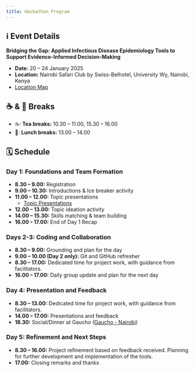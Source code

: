 ```yaml
---
title: Hackathon Program
---
```


## ℹ️ Event Details

**Bridging the Gap: Applied Infectious Disease Epidemiology Tools to Support Evidence-Informed Decision-Making**

- **Date:** 20 – 24 January 2025
- **Location:** Nairobi Safari Club by Swiss-Belhotel, University Wy, Nairobi, Kenya
- [Location Map](https://maps.app.goo.gl/nnbjmZAPkvvUXsog7)

## ☕ & 🍴 Breaks 
-  ☕️: **Tea breaks:** 10.30 – 11.00, 15.30 – 16.00
- 🍴: **Lunch breaks:** 13.00 – 14.00

## 🗓 Schedule

### Day 1: Foundations and Team Formation
- **8.30 – 9.00:** Registration
- **9.00 – 10.30:** Introductions & Ice breaker activity
- **11.00 – 12.00:** Topic presentations
  - [Topic Presentations](https://docs.google.com/document/d/1TnpWbiv70OCHZnbJZNF30Cp0sfWtiwDuLsxHZyobZAc/edit?usp=sharing)
- **12.00 – 13.00:** Topic ideation activity
- **14.00 – 15.30:** Skills matching & team building
- **16.00 – 17.00:** End of Day 1 Recap

### Days 2-3: Coding and Collaboration
- **8.30 – 9.00:** Grounding and plan for the day
- **9.00 – 10.00 (Day 2 only):** Git and GitHub refresher
- **8.30 – 17.00:** Dedicated time for project work, with guidance from facilitators.
- **16.00 – 17.00:** Daily group update and plan for the next day

### Day 4: Presentation and Feedback
- **8.30 – 13.00:** Dedicated time for project work, with guidance from facilitators.
- **14.00 – 17.00:** Presentations and feedback
- **18.30:** Social/Dinner at Gaucho ([Gaucho - Nairobi](https://fogogaucho.co.ke/))

### Day 5: Refinement and Next Steps
- **8.30 – 16.00:** Project refinement based on feedback received. Planning for further development and implementation of the tools.
- **17.00:** Closing remarks and thanks 

